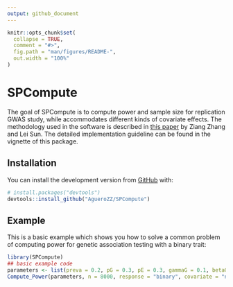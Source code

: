 ```yaml
---
output: github_document
---
```


<!-- README.md is generated from README.Rmd. Please edit that file -->

```r
knitr::opts_chunk$set(
  collapse = TRUE,
  comment = "#>",
  fig.path = "man/figures/README-",
  out.width = "100%"
)
```

# SPCompute

<!-- badges: start -->
<!-- badges: end -->

The goal of SPCompute is to compute power and sample size for replication GWAS study, while accommodates different kinds of covariate effects. The methodology used in the software is described in [this paper](https://arxiv.org/abs/2203.15641) by Ziang Zhang and Lei Sun. The detailed implementation guideline can be found in the vignette of this package.

## Installation

You can install the development version from [GitHub](https://github.com/) with:

``` r
# install.packages("devtools")
devtools::install_github("AgueroZZ/SPCompute")
```
## Example

This is a basic example which shows you how to solve a common problem of computing power for genetic association testing with a binary trait:

```r
library(SPCompute)
## basic example code
parameters <- list(preva = 0.2, pG = 0.3, pE = 0.3, gammaG = 0.1, betaG = 0.1, betaE = 0.3)
Compute_Power(parameters, n = 8000, response = "binary", covariate = "none")
```

